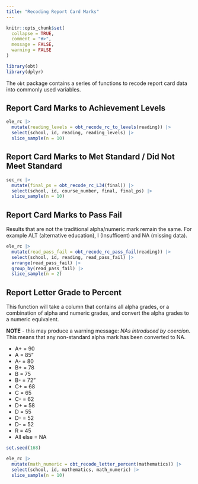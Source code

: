 ```yaml
---
title: "Recoding Report Card Marks"
---
```


```r
knitr::opts_chunk$set(
  collapse = TRUE,
  comment = "#>",
  message = FALSE,
  warning = FALSE
)
```

```r
library(obt)
library(dplyr)
```

The `obt` package contains a series of functions to recode report card data into commonly used variables. 

## Report Card Marks to Achievement Levels

```r

ele_rc |> 
  mutate(reading_levels = obt_recode_rc_to_levels(reading)) |> 
  select(school, id, reading, reading_levels) |> 
  slice_sample(n = 10)

```

## Report Card Marks to Met Standard / Did Not Meet Standard

```r

sec_rc |> 
  mutate(final_ps = obt_recode_rc_L34(final)) |> 
  select(school, id, course_number, final, final_ps) |> 
  slice_sample(n = 10)

```


## Report Card Marks to Pass Fail
Results that are not the traditional alpha/numeric mark remain the same. For example ALT (alternative education), I (Insufficent) and NA (missing data). 

```r

ele_rc |> 
  mutate(read_pass_fail = obt_recode_rc_pass_fail(reading)) |> 
  select(school, id, reading, read_pass_fail) |> 
  arrange(read_pass_fail) |> 
  group_by(read_pass_fail) |> 
  slice_sample(n = 2)

```


## Report Letter Grade to Percent
This function will take a column that contains all alpha grades, or a combination of alpha and numeric grades, and convert the alpha grades to a numeric equivalent.  

**NOTE** - this may produce a warning message: *NAs introduced by coercion*. This means that any non-standard alpha mark has been converted to NA. 

* A+ = 90
* A  = 85"
* A- = 80
* B+ = 78
* B  = 75
* B- = 72"
* C+ = 68
* C  = 65
* C- = 62
* D+ = 58
* D = 55
* D- = 52
* D- = 52
* R  = 45
* All else = NA

```r

set.seed(168)

ele_rc |> 
  mutate(math_numeric = obt_recode_letter_percent(mathematics)) |> 
  select(school, id, mathematics, math_numeric) |> 
  slice_sample(n = 10)

```

